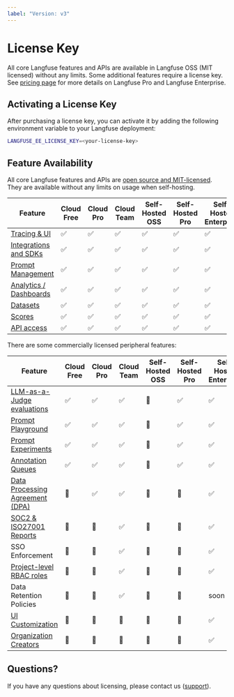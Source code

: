 ```yaml
---
label: "Version: v3"
---
```


# License Key

All core Langfuse features and APIs are available in Langfuse OSS (MIT licensed) without any limits.
Some additional features require a license key.
See [pricing page](/pricing-self-host) for more details on Langfuse Pro and Langfuse Enterprise.

## Activating a License Key

After purchasing a license key, you can activate it by adding the following environment variable to your Langfuse deployment:

```bash
LANGFUSE_EE_LICENSE_KEY=<your-license-key>
```

## Feature Availability

All core Langfuse features and APIs are [open source and MIT-licensed](/docs/open-source). They are available without any limits on usage when self-hosting.

| Feature                                            | Cloud<br/>Free | Cloud<br/>Pro | Cloud<br/>Team | Self-Hosted<br/>OSS | Self-Hosted<br/>Pro | Self-Hosted<br/>Enterprise |
| -------------------------------------------------- | -------------- | ------------- | -------------- | ------------------- | ------------------- | -------------------------- |
| [Tracing & UI](/docs/tracing)                      | ✅             | ✅            | ✅             | ✅                  | ✅                  | ✅                         |
| [Integrations and SDKs](/docs/tracing)             | ✅             | ✅            | ✅             | ✅                  | ✅                  | ✅                         |
| [Prompt Management](/docs/prompts)                 | ✅             | ✅            | ✅             | ✅                  | ✅                  | ✅                         |
| [Analytics / Dashboards](/docs/analytics/overview) | ✅             | ✅            | ✅             | ✅                  | ✅                  | ✅                         |
| [Datasets](/docs/datasets/overview)                | ✅             | ✅            | ✅             | ✅                  | ✅                  | ✅                         |
| [Scores](/docs/scores/overview)                    | ✅             | ✅            | ✅             | ✅                  | ✅                  | ✅                         |
| [API access](/docs/query-traces)                   | ✅             | ✅            | ✅             | ✅                  | ✅                  | ✅                         |

There are some commercially licensed peripheral features:

| Feature                                                        | Cloud<br/>Free | Cloud<br/>Pro | Cloud<br/>Team | Self-Hosted<br/>OSS | Self-Hosted<br/>Pro | Self-Hosted<br/>Enterprise |
| -------------------------------------------------------------- | -------------- | ------------- | -------------- | ------------------- | ------------------- | -------------------------- |
| [LLM-as-a-Judge evaluations](/docs/scores/model-based-evals)   | ✅             | ✅            | ✅             | 🛑                  | ✅                  | ✅                         |
| [Prompt Playground](/docs/playground)                          | ✅             | ✅            | ✅             | 🛑                  | ✅                  | ✅                         |
| [Prompt Experiments](/docs/datasets/prompt-experiments)        | ✅             | ✅            | ✅             | 🛑                  | ✅                  | ✅                         |
| [Annotation Queues](/docs/scores/annotation#annotation-queues) | ✅             | ✅            | ✅             | 🛑                  | ✅                  | ✅                         |
| [Data Processing Agreement (DPA)](/security)                   | 🛑             | ✅            | ✅             | 🛑                  | 🛑                  | ✅                         |
| [SOC2 & ISO27001 Reports](/security)                           | 🛑             | 🛑            | ✅             | 🛑                  | 🛑                  | ✅                         |
| SSO Enforcement                                                | 🛑             | 🛑            | ✅             | 🛑                  | 🛑                  | ✅                         |
| [Project-level RBAC roles](/docs/rbac)                         | 🛑             | 🛑            | ✅             | 🛑                  | 🛑                  | ✅                         |
| Data Retention Policies                                        | 🛑             | 🛑            | ✅             | 🛑                  | 🛑                  | soon                       |
| [UI Customization](/self-hosting/ui-customization)             | 🛑             | 🛑            | 🛑             | 🛑                  | 🛑                  | ✅                         |
| [Organization Creators](/self-hosting/organization-creators)   | 🛑             | 🛑            | 🛑             | 🛑                  | 🛑                  | ✅                         |

## Questions?

If you have any questions about licensing, please contact us ([support](/support)).

